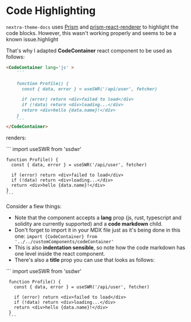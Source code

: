 

# Code Highlighting

`nextra-theme-docs` uses [Prism](https://prismjs.com) and [prism-react-renderer](https://github.com/FormidableLabs/prism-react-renderer) 
to highlight the code blocks. However, this wasn't working properly and seems to be a known issue.highlight

That's why I adapted **CodeContainer** react component to be used as follows:

````markdown
<CodeContainer lang='js' >
    ```

    function Profile() {
      const { data, error } = useSWR('/api/user', fetcher)

      if (error) return <div>failed to load</div>
      if (!data) return <div>loading...</div>
      return <div>hello {data.name}!</div>
    }
    ```
</CodeContainer>
````

renders:

<CodeContainer lang='js' >
    ```
    import useSWR from 'ssdwr'

    function Profile() {
      const { data, error } = useSWR('/api/user', fetcher)

      if (error) return <div>failed to load</div>
      if (!data) return <div>loading...</div>
      return <div>hello {data.name}!</div>
    }
    ```
</CodeContainer>

Consider a fiew things:

 - Note that the component accepts a **lang** prop (js, rust, typescript and solidity are currently supported) and a **code markdown** child.
 - Don't forget to import it in your MDX file just as it's being done in this one: `import {CodeContainer} from '../../customComponents/codeContainer'`
 - This is also **indentation sensible**, so note how the code markdown has one level inside the react component.
 - There's also a **title** prop you can use that looks as follows:
 <CodeContainer lang='js' title='UseSWR.js' >
     ```
     import useSWR from 'ssdwr'

     function Profile() {
       const { data, error } = useSWR('/api/user', fetcher)

       if (error) return <div>failed to load</div>
       if (!data) return <div>loading...</div>
       return <div>hello {data.name}!</div>
     }
     ```
 </CodeContainer>


